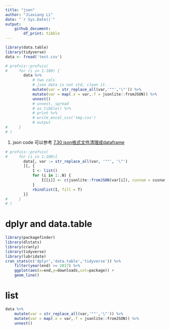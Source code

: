 ```yaml
---
title: "json"
author: "Jiaxiang Li"
date: "`r Sys.Date()`"
output: 
    github_document:
        df_print: tibble
---
```


```r
library(data.table)
library(tidyverse)
data <- fread('test.csv')
```

```r
# profvis::profvis(
#     for (i in 1:100) {
        data %>% 
            # two cols
            # json data is not std, clean it.
            mutate(var = str_replace_all(var,'""','\"')) %>% 
            mutate(var = map(.x = var,.f = jsonlite::fromJSON)) %>% 
            unnest()
            # unnest, spread
            # as_tibble() %>% 
            # print %>% 
            # write_excel_csv('tmp.csv')
            # output
#     }
# )
```

1. json code 可以参考
[7.30 json格式文件清理成dataframe](https://jiaxiangli.netlify.com/2018/02/dplyr/)

```r
# profvis::profvis(
#     for (i in 1:100){
        data[, var := str_replace_all(var, '""', '\"')
        ][, {
            I <- list()
            for (i in 1:.N) {
                I[[i]] <- c(jsonlite::fromJSON(var[i]), cusnum = cusnum[i])
            }
            rbindlist(I, fill = T)        
        }]
#     }
# )
```

# dplyr and data.table


```r
library(packagefinder)
library(dlstats)
library(cranly)
library(tidyverse)
library(lubridate)
cran_stats(c('dplyr','data.table','tidyverse')) %>% 
    filter(year(end) >= 2017) %>% 
    ggplot(aes(x=end,y=downloads,col=package)) + 
    geom_line()
```

# list

```r
data %>% 
    mutate(var = str_replace_all(var,'""','\"')) %>% 
    mutate(var = map(.x = var,.f = jsonlite::fromJSON)) %>% 
    unnest()
```


